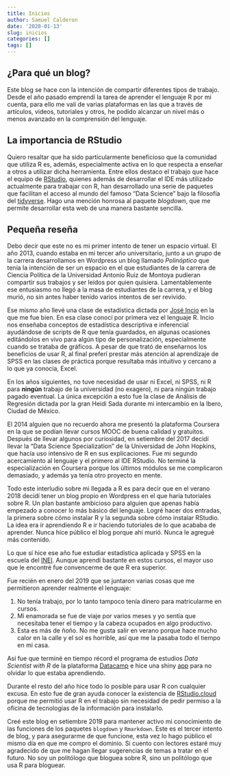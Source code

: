 ```yaml
---
title: Inicios
author: Samuel Calderon
date: '2020-01-13'
slug: inicios
categories: []
tags: []
---
```


## ¿Para qué un blog?
Este blog se hace con la intención de compartir diferentes tipos de trabajo. Desde el año pasado emprendí la tarea de aprender el lenguaje R por mi cuenta, para ello me valí de varias plataformas en las que a través de artículos, videos, tutoriales y otros, he podido alcanzar un nivel más o menos avanzado en la comprensión del lenguaje. 

## La importancia de RStudio
Quiero resaltar que ha sido particularmente beneficioso que la comunidad que utiliza R es, además, especialmente activa en lo que respecta a enseñar a otros a utilizar dicha herramienta. Entre ellos destaco el trabajo que hace el equipo de [RStudio](https://rstudio.com/), quienes además de desarrollar el IDE más utilizado actualmente para trabajar con R, han desarrollado una serie de paquetes que facilitan el acceso al mundo del famoso "Data Science" bajo la filosofía del [tidyverse](https://www.tidyverse.org/). Hago una mención honrosa al paquete *blogdown*, que me permite desarrollar esta web de una manera bastante sencilla.

## Pequeña reseña
Debo decir que este no es mi primer intento de tener un espacio virtual. El año 2013, cuando estaba en mi tercer año universitario, junto a un grupo de la carrera desarrollamos en Wordpress un blog llamado *Polinóptico* que tenía la intención de ser un espacio en el que estudiantes de la carrera de Ciencia Política de la Universidad Antonio Ruiz de Montoya pudieran compartir sus trabajos y ser leídos por quien quisiera. Lamentablemente ese entusiasmo no llegó a la masa de estudiantes de la carrera, y el blog murió, no sin antes haber tenido varios intentos de ser revivido. 

Ese mismo año llevé una clase de estadística dictada por [José Incio](http://www.joseincio.com/) en la que me fue bien. En esa clase conocí por primera vez el lenguaje R. Incio nos enseñaba conceptos de estadística descriptiva e inferencial ayudándose de scripts de R que tenía guardados, en algunas ocasiones editándolos en vivo para algún tipo de personalización, especialmente cuando se trataba de gráficos. A pesar de que trató de enseñarnos los beneficios de usar R, al final preferí prestar más atención al aprendizaje de SPSS en las clases de práctica porque resultaba más intuitivo y cercano a lo que ya conocía, Excel.

En los años siguientes, no tuve necesidad de usar ni Excel, ni SPSS, ni R para **ningún** trabajo de la universidad (no exagero), ni para ningún trabajo pagado eventual. La única excepción a esto fue la clase de Análisis de Regresión dictada por la gran Heidi Sada durante mi intercambio en la Ibero, Ciudad de México.

El 2014 alguien que no recuerdo ahora me presentó la plataforma Coursera en la que se podían llevar cursos MOOC de buena calidad y gratuitos. Después de llevar algunos por curiosidad, en setiembre del 2017 decidí llevar la "Data Science Specialization" de la Universidad de John Hopkins, que hacía uso intensivo de R en sus explicaciones. Fue mi segundo acercamiento al lenguaje y el primero al IDE RStudio. No terminé la especialización en Coursera porque los últimos módulos se me complicaron demasiado, y además ya tenía otro proyecto en mente.

Todo este interludio sobre mi llegada a R es para decir que en el verano 2018 decidí tener un blog propio en Wordpress en el que haría tutoriales sobre R. Un plan bastante ambicioso para alguien que apenas había empezado a conocer lo más básico del lenguaje. Logré hacer dos entradas, la primera sobre cómo instalar R y la segunda sobre cómo instalar RStudio. La idea era ir aprendiendo R e ir haciendo tutoriales de lo que acababa de aprender. Nunca hice público el blog porque ahí murió. Nunca le agregué más contenido.

Lo que sí hice ese año fue estudiar estadística aplicada y SPSS en la escuela del [INEI](https://www.inei.gob.pe/enei/). Aunque aprendí bastante en estos cursos, el mayor uso que le encontré fue convencerme de que R era superior.

Fue recién en enero del 2019 que se juntaron varias cosas que me permitieron aprender realmente el lenguaje:

1. No tenía trabajo, por lo tanto tampoco tenía dinero para matricularme en cursos. 
2. Mi enamorada se fue de viaje por varios meses y yo sentía que necesitaba tener el tiempo y la cabeza ocupados en algo productivo.
3. Esta es más de ñoño. No me gusta salir en verano porque hace mucho calor en la calle y el sol es horrible, así que me la pasaba todo el tiempo en mi casa.

Así fue que terminé en tiempo récord el programa de estudios *Data Scientist with R* de la plataforma [Datacamp](https://www.datacamp.com/) e hice una shiny [app](https://samuelcalderon.shinyapps.io/ver1-0/) para no olvidar lo que estaba aprendiendo.

Durante el resto del año hice todo lo posible para usar R con cualquier excusa. En esto fue de gran ayuda conocer la existencia de [RStudio.cloud](https://rstudio.cloud/) porque me permitió usar R en el trabajo sin necesidad de pedir permiso a la oficina de tecnologías de la información para instalarlo.

Creé este blog en setiembre 2019 para mantener activo mi conocimiento de las funciones de los paquetes `blogdown` y `Rmarkdown`. Este es el tercer intento de blog, y para asegurarme de que funcione, esta vez lo hago público el mismo día en que me compro el dominio. Si cuento con lectores estaré muy agradecido de que me hagan llegar sugerencias de temas a tratar en el futuro. No soy un politólogo que bloguea sobre R, sino un politólogo que usa R para bloguear.
